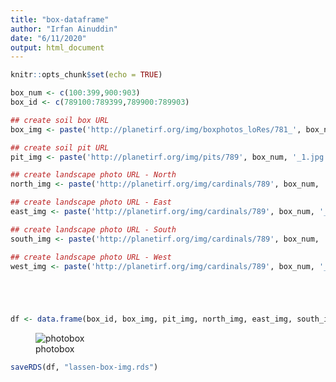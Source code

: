 ```yaml
---
title: "box-dataframe"
author: "Irfan Ainuddin"
date: "6/11/2020"
output: html_document
---
```


```r
knitr::opts_chunk$set(echo = TRUE)
```

```r
box_num <- c(100:399,900:903)
box_id <- c(789100:789399,789900:789903)
```


```r
## create soil box URL
box_img <- paste('http://planetirf.org/img/boxphotos_loRes/781_', box_num, '.jpg', sep="")

## create soil pit URL
pit_img <- paste('http://planetirf.org/img/pits/789', box_num, '_1.jpg', sep="")

## create landscape photo URL - North
north_img <- paste('http://planetirf.org/img/cardinals/789', box_num, '_N.jpg', sep="")

## create landscape photo URL - East
east_img <- paste('http://planetirf.org/img/cardinals/789', box_num, '_E.jpg', sep="")

## create landscape photo URL - South
south_img <- paste('http://planetirf.org/img/cardinals/789', box_num, '_S.jpg', sep="")

## create landscape photo URL - West
west_img <- paste('http://planetirf.org/img/cardinals/789', box_num, '_W.jpg', sep="")





df <- data.frame(box_id, box_img, pit_img, north_img, east_img, south_img, west_img)

```


![photobox](http://planetirf.org/img/boxphotos_loRes/781_100.jpg)


```r

saveRDS(df, "lassen-box-img.rds")
```


